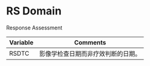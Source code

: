 # RS Domain {.cdisc}

Response Assessment

| Variable | Comments                           |
|----------|------------------------------------|
| RSDTC    | 影像学检查日期而非疗效判断的日期。 |
